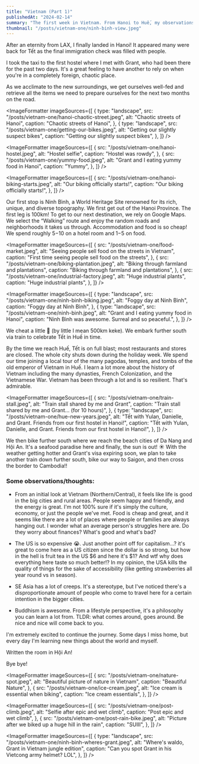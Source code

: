 ```yaml
---
title: "Vietnam (Part 1)"
publishedAt: "2024-02-14"
summary: "The first week in Vietnam. From Hanoi to Huế, my observations of this newcountry."
thumbnail: "/posts/vietnam-one/ninh-binh-view.jpeg"
---
```


<HeroImage
  src="/posts/vietnam-one/ninh-binh-view.jpeg"
  alt="View from the top of Ninh Bình"
  caption="View from the top of Ninh Bình"
/>

After an eternity from LAX, I finally landed in Hanoi! It appeared many were back for Tết as the final immigration check was filled with people.

I took the taxi to the first hostel where I met with Grant, who had been there for the past two days. It's a great feeling to have another to rely on when you're in a completely foreign, chaotic place.

As we acclimate to the new surroundings, we get ourselves well-fed and retrieve all the items we need to prepare ourselves for the next two months on the road.

<ImageFormatter
  imageSources={[
    {
      type: "landscape",
      src: "/posts/vietnam-one/hanoi-chaotic-street.jpeg",
      alt: "Chaotic streets of Hanoi",
      caption: "Chaotic streets of Hanoi",
    },
    {
      type: "landscape",
      src: "/posts/vietnam-one/getting-our-bikes.jpeg",
      alt: "Getting our slightly suspect bikes",
      caption: "Getting our slightly suspect bikes",
    },
  ]}
/>

<ImageFormatter
  imageSources={[
    {
      src: "/posts/vietnam-one/hanoi-hostel.jpeg",
      alt: "Hostel selfie",
      caption: "Hostel was rowdy",
    },
    {
      src: "/posts/vietnam-one/yummy-food.jpeg",
      alt: "Grant and I eating yummy food in Hanoi",
      caption: "Yummy",
    },
  ]}
/>

<ImageFormatter
  imageSources={[
    {
      src: "/posts/vietnam-one/hanoi-biking-starts.jpeg",
      alt: "Our biking officially starts!",
      caption: "Our biking officially starts!",
    },
  ]}
/>

Our first stop is Ninh Bình, a World Heritage Site renowned for its rich, unique, and diverse topography. We first get out of the Hanoi Province. The first leg is 100km! To get to our next destination, we rely on Google Maps. We select the “Walking” route and enjoy the random roads and neighborhoods it takes us through. Accommodation and food is so cheap! We spend roughly $5-$10 on a hotel room and $1-$5 on food.

<ImageFormatter
  imageSources={[
    {
      src: "/posts/vietnam-one/food-market.jpeg",
      alt: "Seeing people sell food on the streets in Vietnam",
      caption: "First time seeing people sell food on the streets",
    },
    {
      src: "/posts/vietnam-one/biking-plantation.jpeg",
      alt: "Biking through farmland and plantations",
      caption: "Biking through farmland and plantations",
    },
    {
      src: "/posts/vietnam-one/industrial-factory.jpeg",
      alt: "Huge industrial plants",
      caption: "Huge industrial plants",
    },
  ]}
/>

<ImageFormatter
  imageSources={[
    {
      type: "landscape",
      src: "/posts/vietnam-one/ninh-binh-biking.jpeg",
      alt: "Foggy day at Ninh Bình",
      caption: "Foggy day at Ninh Bình",
    },
    {
      type: "landscape",
      src: "/posts/vietnam-one/ninh-binh.jpeg",
      alt: "Grant and I eating yummy food in Hanoi",
      caption: "Ninh Bình was awesome. Surreal and so peaceful.",
    },
  ]}
/>

We cheat a little 😬 (by little I mean 500km keke). We embark further south via train to celebrate Tết in Huế in time.

By the time we reach Huế, Tết is on full blast; most restaurants and stores are closed. The whole city shuts down during the holiday week. We spend our time joining a local tour of the many pagodas, temples, and tombs of the old emperor of Vietnam in Huế. I learn a lot more about the history of Vietnam including the many dynasties, French Colonization, and the Vietnamese War. Vietnam has been through a lot and is so resilient. That's admirable.

<ImageFormatter
  imageSources={[
    {
      src: "/posts/vietnam-one/train-stall.jpeg",
      alt: "Train stall shared by me and Grant",
      caption: "Train stall shared by me and Grant... (for 10 hours)",
    },
    {
      type: "landscape",
      src: "/posts/vietnam-one/hue-new-years.jpeg",
      alt: "Tết with Yulan, Danielle, and Grant. Friends from our first hostel in Hanoi!",
      caption:
        "Tết with Yulan, Danielle, and Grant. Friends from our first hostel in Hanoi!",
    },
  ]}
/>

We then bike further south where we reach the beach cities of Da Nang and Hội An. It's a seafood paradise here and finally, the sun is out! ☀️ With the weather getting hotter and Grant's visa expiring soon, we plan to take another train down further south, bike our way to Saigon, and then cross the border to Cambodia!!

### Some observations/thoughts:

- From an initial look at Vietnam (Northern/Central), it feels like life is good in the big cities and rural areas. People seem happy and friendly, and the energy is great. I'm not 100% sure if it's simply the culture, economy, or just the people we've met. Food is cheap and great, and it seems like there are a lot of places where people or families are always hanging out. I wonder what an average person's struggles here are. Do they worry about finances? What's good and what's bad?

- The US is so expensive 😭. Just another point off for capitalism...? it's great to come here as a US citizen since the dollar is so strong, but how in the hell is fruit tea in the US $6 and here it's $1? And wtf why does everything here taste so much better!? In my opinion, the USA kills the quality of things for the sake of accessibility (like getting strawberries all year round vs in season).

- SE Asia has a lot of creeps. It's a stereotype, but I've noticed there's a disproportionate amount of people who come to travel here for a certain intention in the bigger cities.

- Buddhism is awesome. From a lifestyle perspective, it's a philosophy you can learn a lot from. TLDR: what comes around, goes around. Be nice and nice will come back to you.

I'm extremely excited to continue the journey. Some days I miss home, but every day I'm learning new things about the world and myself.

Written the room in Hội An!

Bye bye!

<ImageFormatter
  imageSources={[
    {
      src: "/posts/vietnam-one/nature-spot.jpeg",
      alt: "Beautiful picture of nature in Vietnam",
      caption: "Beautiful Nature",
    },
    {
      src: "/posts/vietnam-one/ice-cream.jpeg",
      alt: "Ice cream is essential when biking",
      caption: "Ice cream essentials",
    },
  ]}
/>

<ImageFormatter
  imageSources={[
    {
      src: "/posts/vietnam-one/post-climb.jpeg",
      alt: "Selfie after epic and wet climb",
      caption: "Post epic and wet climb",
    },
    {
      src: "/posts/vietnam-one/post-rain-bike.jpeg",
      alt: "Picture after we biked up a huge hill in the rain",
      caption: "SUIII",
    },
  ]}
/>

<ImageFormatter
  imageSources={[
    {
      type: "landscape",
      src: "/posts/vietnam-one/ninh-binh-wheres-grant.jpeg",
      alt: "Where's waldo, Grant in Vietnam jungle edition",
      caption: "Can you spot Grant in his Vietcong army helmet? LOL",
    },
  ]}
/>
